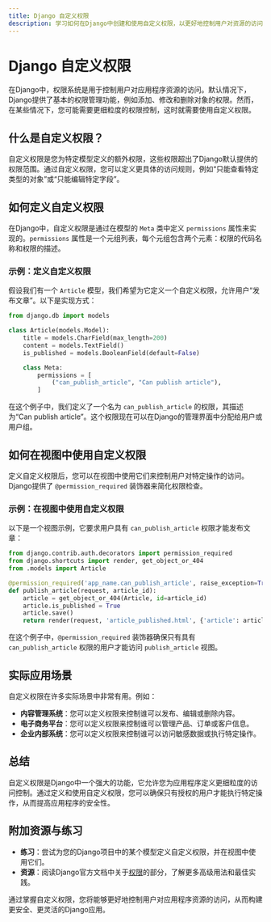 ```yaml
---
title: Django 自定义权限
description: 学习如何在Django中创建和使用自定义权限，以更好地控制用户对资源的访问。
---
```


# Django 自定义权限

在Django中，权限系统是用于控制用户对应用程序资源的访问。默认情况下，Django提供了基本的权限管理功能，例如添加、修改和删除对象的权限。然而，在某些情况下，您可能需要更细粒度的权限控制，这时就需要使用自定义权限。

## 什么是自定义权限？

自定义权限是您为特定模型定义的额外权限，这些权限超出了Django默认提供的权限范围。通过自定义权限，您可以定义更具体的访问规则，例如“只能查看特定类型的对象”或“只能编辑特定字段”。

## 如何定义自定义权限

在Django中，自定义权限是通过在模型的 `Meta` 类中定义 `permissions` 属性来实现的。`permissions` 属性是一个元组列表，每个元组包含两个元素：权限的代码名称和权限的描述。

### 示例：定义自定义权限

假设我们有一个 `Article` 模型，我们希望为它定义一个自定义权限，允许用户“发布文章”。以下是实现方式：

```python
from django.db import models

class Article(models.Model):
    title = models.CharField(max_length=200)
    content = models.TextField()
    is_published = models.BooleanField(default=False)

    class Meta:
        permissions = [
            ("can_publish_article", "Can publish article"),
        ]
```

在这个例子中，我们定义了一个名为 `can_publish_article` 的权限，其描述为“Can publish article”。这个权限现在可以在Django的管理界面中分配给用户或用户组。

## 如何在视图中使用自定义权限

定义自定义权限后，您可以在视图中使用它们来控制用户对特定操作的访问。Django提供了 `@permission_required` 装饰器来简化权限检查。

### 示例：在视图中使用自定义权限

以下是一个视图示例，它要求用户具有 `can_publish_article` 权限才能发布文章：

```python
from django.contrib.auth.decorators import permission_required
from django.shortcuts import render, get_object_or_404
from .models import Article

@permission_required('app_name.can_publish_article', raise_exception=True)
def publish_article(request, article_id):
    article = get_object_or_404(Article, id=article_id)
    article.is_published = True
    article.save()
    return render(request, 'article_published.html', {'article': article})
```

在这个例子中，`@permission_required` 装饰器确保只有具有 `can_publish_article` 权限的用户才能访问 `publish_article` 视图。

## 实际应用场景

自定义权限在许多实际场景中非常有用。例如：

- **内容管理系统**：您可以定义权限来控制谁可以发布、编辑或删除内容。
- **电子商务平台**：您可以定义权限来控制谁可以管理产品、订单或客户信息。
- **企业内部系统**：您可以定义权限来控制谁可以访问敏感数据或执行特定操作。

## 总结

自定义权限是Django中一个强大的功能，它允许您为应用程序定义更细粒度的访问控制。通过定义和使用自定义权限，您可以确保只有授权的用户才能执行特定操作，从而提高应用程序的安全性。

## 附加资源与练习

- **练习**：尝试为您的Django项目中的某个模型定义自定义权限，并在视图中使用它们。
- **资源**：阅读Django官方文档中关于[权限](https://docs.djangoproject.com/en/stable/topics/auth/default/#permissions)的部分，了解更多高级用法和最佳实践。

通过掌握自定义权限，您将能够更好地控制用户对应用程序资源的访问，从而构建更安全、更灵活的Django应用。